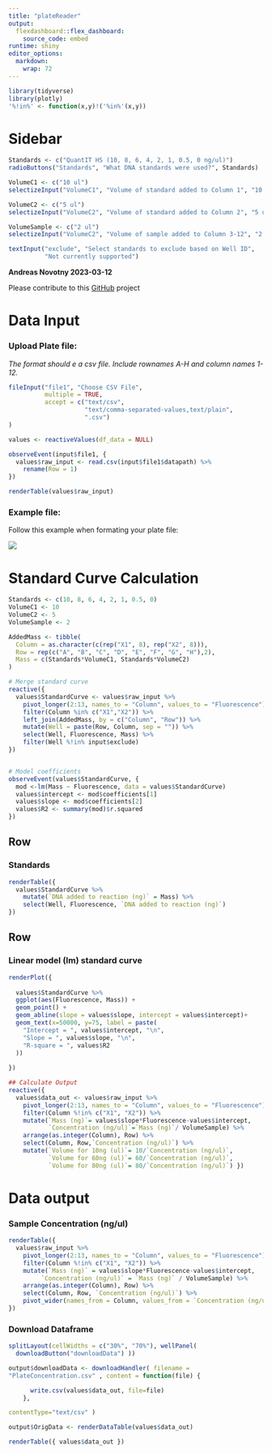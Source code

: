 ```yaml
---
title: "plateReader"
output:
  flexdashboard::flex_dashboard:
    source_code: embed
runtime: shiny
editor_options: 
  markdown: 
    wrap: 72
---
```


```r
library(tidyverse)
library(plotly)
'%!in%' <- function(x,y)!('%in%'(x,y))
```

Sidebar {.sidebar}
=========================================

```r
Standards <- c("QuantIT HS (10, 8, 6, 4, 2, 1, 0.5, 0 ng/ul)")
radioButtons("Standards", "What DNA standards were used?", Standards)

VolumeC1 <- c("10 ul")
selectizeInput("VolumeC1", "Volume of standard added to Column 1", "10 ul")

VolumeC2 <- c("5 ul")
selectizeInput("VolumeC2", "Volume of standard added to Column 2", "5 ul")

VolumeSample <- c("2 ul")
selectizeInput("VolumeC2", "Volume of sample added to Column 3-12", "2 ul")

textInput("exclude", "Select standards to exclude based on Well ID",
          "Not currently supported")
```


**Andreas Novotny 2023-03-12**

Please contribute to this [GitHub](github.com/andreasnovotny/plateReader) project

# Data Input

### Upload Plate file:

*The format should e a csv file. Include rownames A-H and column names
1-12.*

```r
fileInput("file1", "Choose CSV File",
          multiple = TRUE,
          accept = c("text/csv",
                     "text/comma-separated-values,text/plain",
                     ".csv")
)
```

```r
values <- reactiveValues(df_data = NULL)

observeEvent(input$file1, {
  values$raw_input <- read.csv(input$file1$datapath) %>% 
    rename(Row = 1)
})

renderTable(values$raw_input)
```

### Example file:

Follow this example when formating your plate file:

![](images/Screenshot%202023-03-12%20at%203.53.53%20PM.png)

# Standard Curve Calculation



```r


Standards <- c(10, 8, 6, 4, 2, 1, 0.5, 0)
VolumeC1 <- 10
VolumeC2 <- 5
VolumeSample <- 2

AddedMass <- tibble(
  Column = as.character(c(rep("X1", 8), rep("X2", 8))),
  Row = rep(c("A", "B", "C", "D", "E", "F", "G", "H"),2),
  Mass = c(Standards*VolumeC1, Standards*VolumeC2)
)

# Merge standard curve
reactive({
  values$StandardCurve <- values$raw_input %>% 
    pivot_longer(2:13, names_to = "Column", values_to = "Fluorescence") %>% 
    filter(Column %in% c("X1","X2")) %>%
    left_join(AddedMass, by = c("Column", "Row")) %>% 
    mutate(Well = paste(Row, Column, sep = "")) %>% 
    select(Well, Fluorescence, Mass) %>% 
    filter(Well %!in% input$exclude)
})


# Model coefficients
observeEvent(values$StandardCurve, {
  mod <-lm(Mass ~ Fluorescence, data = values$StandardCurve)
  values$intercept <- mod$coefficients[1]
  values$slope <- mod$coefficients[2]
  values$R2 <- summary(mod)$r.squared
})
```

## Row {data-height="650"}

### Standards

```r
renderTable({
  values$StandardCurve %>% 
    mutate(`DNA added to reaction (ng)` = Mass) %>% 
    select(Well, Fluorescence, `DNA added to reaction (ng)`)
})
```

## Row {data-height="350"}

### Linear model (lm) standard curve

```r

renderPlot({
  
  values$StandardCurve %>% 
  ggplot(aes(Fluorescence, Mass)) +
  geom_point() +
  geom_abline(slope = values$slope, intercept = values$intercept)+
  geom_text(x=50000, y=75, label = paste(
    "Intercept = ", values$intercept, "\n",
    "Slope = ", values$slope, "\n",
    "R-square = ", values$R2
  ))
  
})


```


```r

## Calculate Output
reactive({
  values$data_out <- values$raw_input %>%
    pivot_longer(2:13, names_to = "Column", values_to = "Fluorescence") %>%
    filter(Column %!in% c("X1", "X2")) %>%
    mutate(`Mass (ng)`= values$slope*Fluorescence-values$intercept,
           `Concentration (ng/ul)`=`Mass (ng)`/ VolumeSample) %>%
    arrange(as.integer(Column), Row) %>%
    select(Column, Row,`Concentration (ng/ul)`) %>%
    mutate(`Volume for 10ng (ul)`= 10/`Concentration (ng/ul)`,
           `Volume for 60ng (ul)`= 60/`Concentration (ng/ul)`,
           `Volume for 80ng (ul)`= 80/`Concentration (ng/ul)`) })
```

# Data output

### Sample Concentration (ng/ul)

```r
renderTable({
  values$raw_input %>% 
    pivot_longer(2:13, names_to = "Column", values_to = "Fluorescence") %>%
    filter(Column %!in% c("X1", "X2")) %>%
    mutate(`Mass (ng)` = values$slope*Fluorescence-values$intercept,
         `Concentration (ng/ul)` = `Mass (ng)` / VolumeSample) %>% 
    arrange(as.integer(Column), Row) %>% 
    select(Column, Row, `Concentration (ng/ul)`) %>% 
    pivot_wider(names_from = Column, values_from = `Concentration (ng/ul)`)
})
```

### Download Dataframe

```r



splitLayout(cellWidths = c("30%", "70%"), wellPanel(
  downloadButton("downloadData") ))

output$downloadData <- downloadHandler( filename =
"PlateConcentration.csv" , content = function(file) {

      write.csv(values$data_out, file=file)
    },

contentType="text/csv" )

output$OrigData <- renderDataTable(values$data_out)

renderTable({ values$data_out })

```
